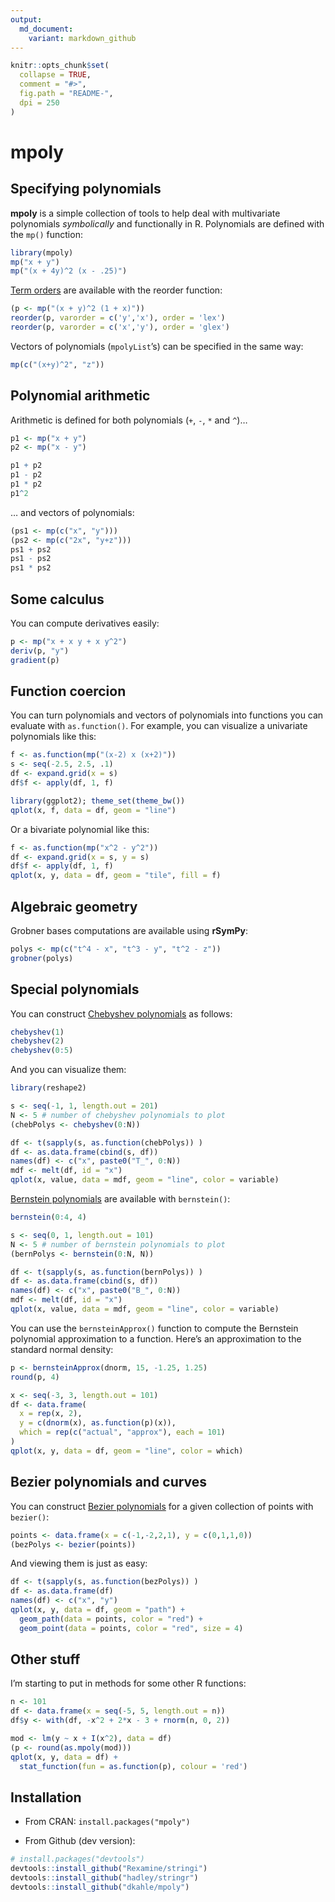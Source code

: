 ```yaml
---
output:
  md_document:
    variant: markdown_github
---
```


<!-- README.md is generated from README.Rmd. Please edit that file -->

```r

knitr::opts_chunk$set(
  collapse = TRUE,
  comment = "#>",
  fig.path = "README-",
  dpi = 250
)
```

# mpoly

## Specifying polynomials

__mpoly__ is a simple collection of tools to help deal with multivariate polynomials _symbolically_ and functionally in R.  Polynomials are defined with the `mp()` function:

```r
library(mpoly)
mp("x + y")
mp("(x + 4y)^2 (x - .25)")
```

[Term orders](http://en.wikipedia.org/wiki/Lexicographical_order#Monomials) are available with the reorder function:
```r
(p <- mp("(x + y)^2 (1 + x)"))
reorder(p, varorder = c('y','x'), order = 'lex')
reorder(p, varorder = c('x','y'), order = 'glex')
```

Vectors of polynomials (`mpolyList`'s) can be specified in the same way:
```r
mp(c("(x+y)^2", "z"))
```

## Polynomial arithmetic

Arithmetic is defined for both polynomials (`+`, `-`, `*` and `^`)...
```r
p1 <- mp("x + y")
p2 <- mp("x - y")

p1 + p2
p1 - p2
p1 * p2
p1^2
```

... and vectors of polynomials:
```r
(ps1 <- mp(c("x", "y")))
(ps2 <- mp(c("2x", "y+z")))
ps1 + ps2
ps1 - ps2
ps1 * ps2
```


## Some calculus

You can compute derivatives easily:
```r
p <- mp("x + x y + x y^2")
deriv(p, "y")
gradient(p)
```


## Function coercion

You can turn polynomials and vectors of polynomials into functions you can evaluate with `as.function()`.  For example, you can visualize a univariate polynomials like this:
```r
f <- as.function(mp("(x-2) x (x+2)"))
s <- seq(-2.5, 2.5, .1)
df <- expand.grid(x = s)
df$f <- apply(df, 1, f)

library(ggplot2); theme_set(theme_bw())
qplot(x, f, data = df, geom = "line")
```


Or a bivariate polynomial like this:
```r
f <- as.function(mp("x^2 - y^2")) 
df <- expand.grid(x = s, y = s)
df$f <- apply(df, 1, f)
qplot(x, y, data = df, geom = "tile", fill = f)
```

## Algebraic geometry

Grobner bases computations are available using __rSymPy__:

```r
polys <- mp(c("t^4 - x", "t^3 - y", "t^2 - z"))
grobner(polys)
```


## Special polynomials

You can construct [Chebyshev polynomials](http://en.wikipedia.org/wiki/Chebyshev_polynomials) as follows:
```r
chebyshev(1)
chebyshev(2)
chebyshev(0:5)
```

And you can visualize them:
```r
library(reshape2)

s <- seq(-1, 1, length.out = 201)
N <- 5 # number of chebyshev polynomials to plot
(chebPolys <- chebyshev(0:N))

df <- t(sapply(s, as.function(chebPolys)) )
df <- as.data.frame(cbind(s, df))
names(df) <- c("x", paste0("T_", 0:N))
mdf <- melt(df, id = "x")
qplot(x, value, data = mdf, geom = "line", color = variable)
```

[Bernstein polynomials](http://en.wikipedia.org/wiki/Bernstein_polynomial) are available with `bernstein()`:
```r
bernstein(0:4, 4)

s <- seq(0, 1, length.out = 101)
N <- 5 # number of bernstein polynomials to plot
(bernPolys <- bernstein(0:N, N))

df <- t(sapply(s, as.function(bernPolys)) )
df <- as.data.frame(cbind(s, df))
names(df) <- c("x", paste0("B_", 0:N))
mdf <- melt(df, id = "x")
qplot(x, value, data = mdf, geom = "line", color = variable)
```

You can use the `bernsteinApprox()` function to compute the Bernstein polynomial approximation to a function.  Here's an approximation to the standard normal density:

```r
p <- bernsteinApprox(dnorm, 15, -1.25, 1.25)
round(p, 4)

x <- seq(-3, 3, length.out = 101)
df <- data.frame(
  x = rep(x, 2),
  y = c(dnorm(x), as.function(p)(x)),
  which = rep(c("actual", "approx"), each = 101)
)
qplot(x, y, data = df, geom = "line", color = which)
```



## Bezier polynomials and curves

You can construct [Bezier polynomials](http://en.wikipedia.org/wiki/Bézier_curve) for a given collection of points with `bezier()`:
```r
points <- data.frame(x = c(-1,-2,2,1), y = c(0,1,1,0))
(bezPolys <- bezier(points))
```

And viewing them is just as easy:
```r
df <- t(sapply(s, as.function(bezPolys)) )
df <- as.data.frame(df)
names(df) <- c("x", "y")
qplot(x, y, data = df, geom = "path") +
  geom_path(data = points, color = "red") +
  geom_point(data = points, color = "red", size = 4)
```



## Other stuff

I'm starting to put in methods for some other R functions:

```r
n <- 101
df <- data.frame(x = seq(-5, 5, length.out = n))
df$y <- with(df, -x^2 + 2*x - 3 + rnorm(n, 0, 2))

mod <- lm(y ~ x + I(x^2), data = df)
(p <- round(as.mpoly(mod)))
qplot(x, y, data = df) +
  stat_function(fun = as.function(p), colour = 'red')
```



## Installation

* From CRAN: `install.packages("mpoly")`

* From Github (dev version): 
```R
# install.packages("devtools")
devtools::install_github("Rexamine/stringi")
devtools::install_github("hadley/stringr")
devtools::install_github("dkahle/mpoly")
```



